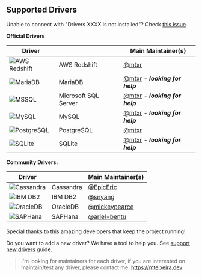 ## Supported Drivers

Unable to connect with "Drivers XXXX is not installed"? Check [this issue](https://github.com/mtxr/vscode-sqltools/issues/590).

**Official Drivers**

|Driver||Main Maintainer(s)|
|-|-|-|
|![AWS Redshift](https://raw.githubusercontent.com/mtxr/vscode-sqltools/master/packages/driver.pg/icons/redshift/default.png)|AWS Redshift|[@mtxr](https://github.com/mtxr)|
|![MariaDB](https://raw.githubusercontent.com/mtxr/vscode-sqltools/master/packages/driver.mysql/icons/mariadb/default.png)|MariaDB|[@mtxr](https://github.com/mtxr) - ***looking for help***|
|![MSSQL](https://raw.githubusercontent.com/mtxr/vscode-sqltools/master/packages/driver.mssql/icons/default.png)|Microsoft SQL Server|[@mtxr](https://github.com/mtxr) - ***looking for help***|
|![MySQL](https://raw.githubusercontent.com/mtxr/vscode-sqltools/master/packages/driver.mysql/icons/default.png)|MySQL|[@mtxr](https://github.com/mtxr) - ***looking for help***|
|![PostgreSQL](https://raw.githubusercontent.com/mtxr/vscode-sqltools/master/packages/driver.pg/icons/pg/default.png)|PostgreSQL|[@mtxr](https://github.com/mtxr)|
|![SQLite](https://raw.githubusercontent.com/mtxr/vscode-sqltools/master/packages/driver.sqlite/icons/default.png)|SQLite|[@mtxr](https://github.com/mtxr) - ***looking for help***|

**Community Drivers:**

|Driver||Main Maintainer(s)|
|-|-|-|
|![Cassandra](https://raw.githubusercontent.com/mtxr/vscode-sqltools/master/packages/drivers/icons/cassandra/default.png)|Cassandra|[@EpicEric](https://github.com/EpicEric)|
|![IBM DB2](https://raw.githubusercontent.com/mtxr/vscode-sqltools/master/packages/drivers/icons/db2/default.png)|IBM DB2|[@snyang](https://github.com/snyang)|
|![OracleDB](https://raw.githubusercontent.com/mtxr/vscode-sqltools/master/packages/drivers/icons/oracledb/default.png)|OracleDB|[@mickeypearce](https://github.com/mickeypearce)|
|![SAPHana](https://raw.githubusercontent.com/mtxr/vscode-sqltools/master/packages/drivers/icons/saphana/default.png)|SAPHana|[@ariel-bentu](https://github.com/ariel-bentu)|


Special thanks to this amazing developers that keep the project running!

Do you want to add a new driver? We have a tool to help you. See [support new drivers](https://vscode-sqltools.mteixeira.dev/contributing/support-new-drivers) guide.


> I'm looking for maintainers for each driver, if you are interested on maintain/test any driver, please contact me. https://mteixeira.dev